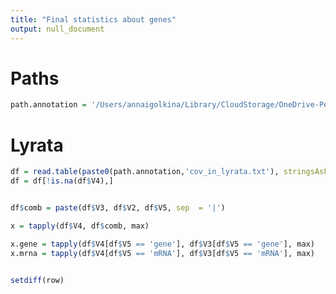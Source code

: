 ```yaml
---
title: "Final statistics about genes"
output: null_document
---
```


# Paths
```r

path.annotation = '/Users/annaigolkina/Library/CloudStorage/OneDrive-Personal/vienn/pacbio/1001Gplus/01_data/02_alignment/pannagram_v10_4/intermediate/annotation/'

```


# Lyrata
```r


df = read.table(paste0(path.annotation,'cov_in_lyrata.txt'), stringsAsFactors = F)
df = df[!is.na(df$V4),]


df$comb = paste(df$V3, df$V2, df$V5, sep  = '|')

x = tapply(df$V4, df$comb, max)

x.gene = tapply(df$V4[df$V5 == 'gene'], df$V3[df$V5 == 'gene'], max)
x.mrna = tapply(df$V4[df$V5 == 'mRNA'], df$V3[df$V5 == 'mRNA'], max)


setdiff(row)
```
